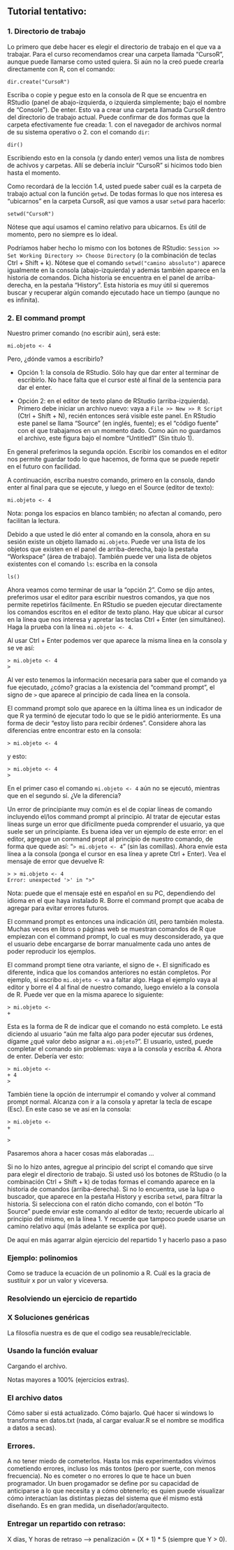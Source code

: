 
## Tutorial tentativo:

### 1. Directorio de trabajo

Lo primero que debe hacer es elegir el directorio de trabajo en el que va a trabajar. Para el curso recomendamos crear una carpeta llamada "CursoR", aunque puede llamarse como usted quiera. Si aún no la creó puede crearla directamente con R, con el comando:

    dir.create("CursoR")

Escriba o copie y pegue esto en la consola de R que se encuentra en RStudio (panel de abajo-izquierda, o izquierda simplemente; bajo el nombre de "Console"). De enter. Esto va a crear una carpeta llamada CursoR dentro del directorio de trabajo actual. Puede confirmar de dos formas que la carpeta efectivamente fue creada: 1. con el navegador de archivos normal de su sistema operativo o 2. con el comando `dir`:

    dir()

Escribiendo esto en la consola (y dando enter) vemos una lista de nombres de achivos y carpetas. Allí se debería incluir "CursoR" si hicimos todo bien hasta el momento.

Como recordará de la lección 1.4, usted puede saber cuál es la carpeta de trabajo actual con la función `getwd`. De todas formas lo que nos interesa es "ubicarnos" en la carpeta CursoR, así que vamos a usar `setwd` para hacerlo:

    setwd("CursoR")

Nótese que aquí usamos el camino relativo para ubicarnos. Es útil de momento, pero no siempre es lo ideal.

Podríamos haber hecho lo mismo con los botones de RStudio: ``Session >> Set Working Directory >> Choose Directory`` (o la combinación de teclas Ctrl + Shift + k). Nótese que el comando `setwd("camino absoluto")` aparece igualmente en la consola (abajo-izquierda) y además también aparece en la historia de comandos. Dicha historia se encuentra en el panel de arriba-derecha, en la pestaña "History". Esta historia es muy útil si queremos buscar y recuperar algún comando ejecutado hace un tiempo (aunque no es infinita).

### 2. El command prompt

Nuestro primer comando (no escribir aún), será este:

    mi.objeto <- 4

Pero, ¿dónde vamos a escribirlo? 

- Opción 1: la consola de RStudio. Sólo hay que dar enter al terminar de escribirlo. No hace falta que el cursor esté al final de la sentencia para dar el enter.

- Opción 2: en el editor de texto plano de RStudio (arriba-izquierda). Primero debe iniciar un archivo nuevo: vaya a ``File >> New >> R Script`` (Ctrl + Shift + N), recién entonces será visible este panel. En RStudio este panel se llama "Source" (en inglés, fuente); es el "código fuente" con el que trabajamos en un momento dado. Como aún no guardamos el archivo, este figura bajo el nombre "Untitled1" (Sin título 1).
    
En general preferimos la segunda opción. Escribir los comandos en el editor nos permite guardar todo lo que hacemos, de forma que se puede repetir en el futuro con facilidad.

A continuación, escriba nuestro comando, primero en la consola, dando enter al final para que se ejecute, y luego en el Source (editor de texto):

    mi.objeto <- 4

Nota: ponga los espacios en blanco también; no afectan al comando, pero facilitan la lectura.

Debido a que usted le dió enter al comando en la consola, ahora en su sesión existe un objeto llamado `mi.objeto`. Puede ver una lista de los objetos que existen en el panel de arriba-derecha, bajo la pestaña "Workspace" (área de trabajo). 
También puede ver una lista de objetos existentes con el comando `ls`: escriba en la consola

    ls()

Ahora veamos como terminar de usar la "opción 2". Como se dijo antes, preferimos usar el editor para escribir nuestros comandos, ya que nos permite repetirlos fácilmente. En RStudio se pueden ejecutar directamente los comandos escritos en el editor de texto plano. Hay que ubicar al cursor en la línea que nos interesa y apretar las teclas Ctrl + Enter (en simultáneo). Haga la prueba con la línea `mi.objeto <- 4`.

Al usar Ctrl + Enter podemos ver que aparece la misma línea en la consola y se ve así:

    > mi.objeto <- 4
    >

Al ver esto tenemos la información necesaria para saber que el comando ya fue ejecutado, ¿cómo? gracias a la existencia del "command prompt", el signo de `>` que aparece al principio de cada línea en la consola.

El command prompt solo que aparece en la última línea es un indicador de que R ya terminó de ejecutar todo lo que se le pidió anteriormente. Es una forma de decir "estoy listo para recibir órdenes". Considere ahora las diferencias entre encontrar esto en la consola:

    > mi.objeto <- 4

y esto:

    > mi.objeto <- 4
    >

En el primer caso el comando `mi.objeto <- 4` aún no se ejecutó, mientras que en el segundo sí. ¿Ve la diferencia?

Un error de principiante muy común es el de copiar líneas de comando incluyendo el/los command prompt al principio. Al tratar de ejecutar estas líneas surge un error que difícilmente pueda comprender el usuario, ya que suele ser un principiante. Es buena idea ver un ejemplo de este error: en el editor, agregue un command propt al principio de nuestro comando, de forma que quede así: "`> mi.objeto <- 4`" (sin las comillas). Ahora envíe esta línea a la consola (ponga el cursor en esa línea y aprete Ctrl + Enter). Vea el mensaje de error que devuelve R:

    > > mi.objeto <- 4
    Error: unexpected '>' in ">"

Nota: puede que el mensaje esté en español en su PC, dependiendo del idioma en el que haya instalado R. Borre el command prompt que acaba de agregar para evitar errores futuros.

El command prompt es entonces una indicación útil, pero también molesta. Muchas veces en libros o páginas web se muestran comandos de R que empiezan con el command prompt, lo cual es muy desconsiderado, ya que el usuario debe encargarse de borrar manualmente cada uno antes de poder reproducir los ejemplos.

El command prompt tiene otra variante, el signo de `+`. El significado es diferente, indica que los comandos anteriores no están completos. Por ejemplo, si escribo `mi.objeto <-` va a faltar algo. Haga el ejemplo vaya al editor y borre el 4 al final de nuestro comando, luego envíelo a la consola de R. Puede ver que en la misma aparece lo siguiente:

    > mi.objeto <-
    +

Esta es la forma de R de indicar que el comando no está completo. Le está diciendo al usuario "aún me falta algo para poder ejecutar sus órdenes, dígame ¿qué valor debo asignar a `mi.objeto`?". El usuario, usted, puede completar el comando sin problemas: vaya a la consola y escriba 4. Ahora de enter. Debería ver esto:

    > mi.objeto <-
    + 4
    >

También tiene la opción de interrumpir el comando y volver al command prompt normal. Alcanza con ir a la consola y apretar la tecla de escape (Esc). En este caso se ve así en la consola:

    > mi.objeto <-
    + 

    >

Pasaremos ahora a hacer cosas más elaboradas ...

Si no lo hizo antes, agregue al principio del script el comando que sirve para elegir el directorio de trabajo. Si usted usó los botones de RStudio (o la combinación Ctrl + Shift + k) de todas formas el comando aparece en la historia de comandos (arriba-derecha). Si no lo encuentra, use la lupa o buscador, que aparece en la pestaña History y escriba `setwd`, para filtrar la historia. Si selecciona con el ratón dicho comando, con el botón "To Source" puede enviar este comando al editor de texto; recuerde ubicarlo al principio del mismo, en la línea 1. Y recuerde que tampoco puede usarse un camino relativo aquí (más adelante se explica por qué).

De aquí en más agarrar algún ejercicio del repartido 1 y hacerlo paso a paso

### Ejemplo: polinomios

Como se traduce la ecuación de un polinomio a R. Cuál es la gracia de sustituir x por un valor y viceversa.

### Resolviendo un ejercicio de repartido

### X Soluciones genéricas

La filosofía nuestra es de que el codigo sea reusable/reciclable.

### Usando la función evaluar

Cargando el archivo.

Notas mayores a 100% (ejercicios extras).

### El archivo datos

Cómo saber si está actualizado. Cómo bajarlo. Qué hacer si windows lo transforma en datos.txt (nada, al cargar evaluar.R se el nombre se modifica a datos a secas). 

### Errores.

A no tener miedo de cometerlos. Hasta los más experimentados vivimos cometiendo errores, incluso los más tontos (pero por suerte, con menos frecuencia). No es cometer o no errores lo que te hace un buen programador. Un buen progamador se define por su capacidad de anticiparse a lo que necesita y a cómo obtenerlo; es quien puede visualizar cómo interactúan las distintas piezas del sistema que él mismo está diseñando. Es en gran medida, un diseñador/arquitecto.

### Entregar un repartido con retraso:

X días, Y horas de retraso ---> penalización = (X + 1) * 5 (siempre que Y > 0).









